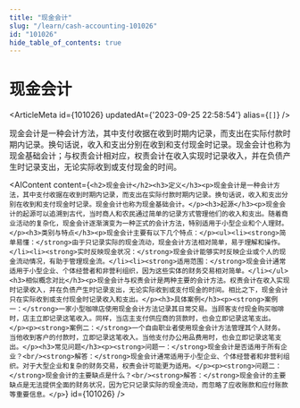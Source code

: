 ```yaml
---
title: "现金会计"
slug: "/learn/cash-accounting-101026"
id: "101026"
hide_table_of_contents: true
---
```



# 现金会计

<ArticleMeta id={101026} updatedAt={'2023-09-25 22:58:54'} alias={`[]`} />
<div className='border-solid border-b border-t-0 my-4 border-[var(--ifm-color-gray-300)]' />

现金会计是一种会计方法，其中支付收据在收到时期内记录，而支出在实际付款时期内记录。换句话说，收入和支出分别在收到和支付现金时记录。现金会计也称为现金基础会计；与权责会计相对应，权责会计在收入实现时记录收入，并在负债产生时记录支出，无论实际收到或支付现金的时间。

<AIContent content={`<h2>现金会计</h2><h3>定义</h3><p>现金会计是一种会计方法，其中支付收据在收到时期内记录，而支出在实际付款时期内记录。换句话说，收入和支出分别在收到和支付现金时记录。现金会计也称为现金基础会计。</p><h3>起源</h3><p>现金会计的起源可以追溯到古代，当时商人和农民通过简单的记录方式管理他们的收入和支出。随着商业活动的复杂化，现金会计逐渐演变为一种正式的会计方法，特别适用于小型企业和个人理财。</p><h3>类别与特点</h3><p>现金会计主要有以下几个特点：</p><ul><li><strong>简单易懂：</strong>由于只记录实际的现金流动，现金会计方法相对简单，易于理解和操作。</li><li><strong>实时反映现金状况：</strong>现金会计能够实时反映企业或个人的现金流动情况，有助于管理现金流。</li><li><strong>适用范围：</strong>现金会计通常适用于小型企业、个体经营者和非营利组织，因为这些实体的财务交易相对简单。</li></ul><h3>相似概念对比</h3><p>现金会计与权责会计是两种主要的会计方法。权责会计在收入实现时记录收入，并在负债产生时记录支出，无论实际收到或支付现金的时间。相比之下，现金会计只在实际收到或支付现金时记录收入和支出。</p><h3>具体案例</h3><p><strong>案例一：</strong>一家小型咖啡店使用现金会计方法记录其日常交易。当顾客支付现金购买咖啡时，店主立即记录这笔收入。同样，当店主支付供应商的货款时，也会立即记录这笔支出。</p><p><strong>案例二：</strong>一个自由职业者使用现金会计方法管理其个人财务。当他收到客户的付款时，立即记录这笔收入。当他支付办公用品费用时，也会立即记录这笔支出。</p><h3>常见问题</h3><p><strong>问题一：</strong>现金会计是否适用于所有企业？<br/><strong>解答：</strong>现金会计通常适用于小型企业、个体经营者和非营利组织。对于大型企业和复杂的财务交易，权责会计可能更为适用。</p><p><strong>问题二：</strong>现金会计的主要缺点是什么？<br/><strong>解答：</strong>现金会计的主要缺点是无法提供全面的财务状况，因为它只记录实际的现金流动，而忽略了应收账款和应付账款等重要信息。</p>`} id={101026} />
